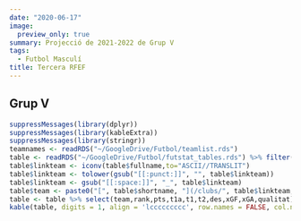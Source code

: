 ```yaml
---
date: "2020-06-17"
image:
  preview_only: true
summary: Projecció de 2021-2022 de Grup V
tags:
  - Futbol Masculí
title: Tercera RFEF
---
```

## Grup V
```r
suppressMessages(library(dplyr))
suppressMessages(library(kableExtra))
suppressMessages(library(stringr))
teamnames <- readRDS("~/GoogleDrive/Futbol/teamlist.rds")
table <- readRDS("~/GoogleDrive/Futbol/futstat_tables.rds") %>% filter(league == 'tercera_division_rfef_5') %>% left_join(teamnames, by = "team") %>% arrange(rank) %>% mutate(league = str_sub(league,1,-3)) %>% left_join(readRDS("~/GoogleDrive/Futbol/futstat_playoff.rds"), by = "team") %>% mutate(playoff.ascens = playoff.ascens/2, t1a = rowSums(cbind(t1, playoff.ascens), na.rm = T)) 
table$linkteam <- iconv(table$fullname,to="ASCII//TRANSLIT")
table$linkteam <- tolower(gsub("[[:punct:]]", "", table$linkteam))
table$linkteam <- gsub("[[:space:]]", "_", table$linkteam)
table$team <- paste0("[", table$shortname, "](/clubs/", table$linkteam,"_",table$league,")")
table <- table %>% select(team,rank,pts,t1a,t1,t2,des,xGF,xGA,qualitat)
kable(table, digits = 1, align = 'lccccccccc', row.names = FALSE, col.names = c('Club', 'Class.', 'Punts', 'Ascens','Asc.Dir.', 'Playoff', 'Descens', 'Favor', 'Contra', 'Qualitat')) %>% add_header_above(c('Projecció de la Classificació' = 1, 'Mitjana' = 2, 'Probabilitat (%)' = 4, 'xGols' = 3)) %>% column_spec(1, bold = T) %>% column_spec(3, border_right = T) %>% column_spec(7, border_right = T)
```
